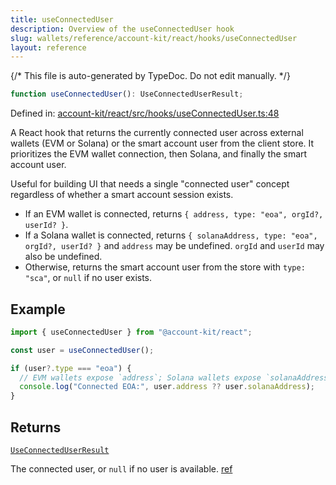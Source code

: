 ```yaml
---
title: useConnectedUser
description: Overview of the useConnectedUser hook
slug: wallets/reference/account-kit/react/hooks/useConnectedUser
layout: reference
---
```


{/* This file is auto-generated by TypeDoc. Do not edit manually. */}

```ts
function useConnectedUser(): UseConnectedUserResult;
```

Defined in: [account-kit/react/src/hooks/useConnectedUser.ts:48](https://github.com/alchemyplatform/aa-sdk/blob/17aad1f572375d42a06c7e3238078a88a435d459/account-kit/react/src/hooks/useConnectedUser.ts#L48)

A React hook that returns the currently connected user across external wallets (EVM or Solana)
or the smart account user from the client store. It prioritizes the EVM wallet connection, then
Solana, and finally the smart account user.

Useful for building UI that needs a single "connected user" concept regardless of whether a
smart account session exists.

- If an EVM wallet is connected, returns `{ address, type: "eoa", orgId?, userId? }`.
- If a Solana wallet is connected, returns `{ solanaAddress, type: "eoa", orgId?, userId? }` and
  `address` may be undefined. `orgId` and `userId` may also be undefined.
- Otherwise, returns the smart account user from the store with `type: "sca"`, or `null` if no
  user exists.

## Example

```ts twoslash
import { useConnectedUser } from "@account-kit/react";

const user = useConnectedUser();

if (user?.type === "eoa") {
  // EVM wallets expose `address`; Solana wallets expose `solanaAddress`.
  console.log("Connected EOA:", user.address ?? user.solanaAddress);
}
```

## Returns

[`UseConnectedUserResult`](../type-aliases/UseConnectedUserResult.mdx)

The connected user, or `null` if no user is available. [ref](https://github.com/alchemyplatform/aa-sdk/blob/main/account-kit/react/src/hooks/useConnectedUser.ts)
